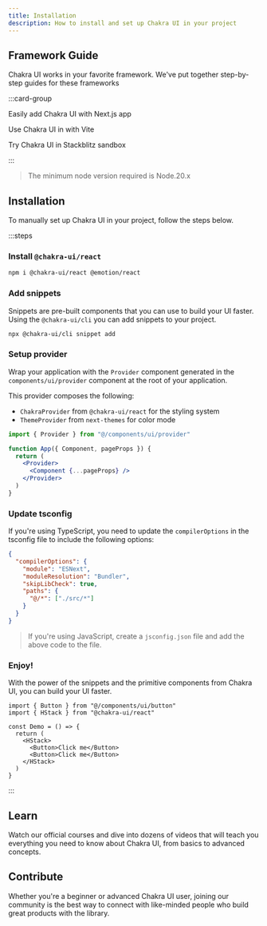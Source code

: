 ```yaml
---
title: Installation
description: How to install and set up Chakra UI in your project
---
```


## Framework Guide

Chakra UI works in your favorite framework. We've put together step-by-step
guides for these frameworks

:::card-group

<Card title="Next.js" href="/docs/get-started/frameworks/next-app" icon="nextjs">

Easily add Chakra UI with Next.js app

</Card>

<Card title="Vite" href="/docs/get-started/frameworks/vite" icon="vite">

Use Chakra UI in with Vite

</Card>

<Card title="Stackblitz" href="https://stackblitz.com/edit/chakra-ui-v3" icon="stackblitz">

Try Chakra UI in Stackblitz sandbox

</Card>

:::

> The minimum node version required is Node.20.x

## Installation

To manually set up Chakra UI in your project, follow the steps below.

:::steps

### Install `@chakra-ui/react`

```bash
npm i @chakra-ui/react @emotion/react
```

### Add snippets

Snippets are pre-built components that you can use to build your UI faster.
Using the `@chakra-ui/cli` you can add snippets to your project.

```bash
npx @chakra-ui/cli snippet add
```

### Setup provider

Wrap your application with the `Provider` component generated in the
`components/ui/provider` component at the root of your application.

This provider composes the following:

- `ChakraProvider` from `@chakra-ui/react` for the styling system
- `ThemeProvider` from `next-themes` for color mode

```jsx
import { Provider } from "@/components/ui/provider"

function App({ Component, pageProps }) {
  return (
    <Provider>
      <Component {...pageProps} />
    </Provider>
  )
}
```

### Update tsconfig

If you're using TypeScript, you need to update the `compilerOptions` in the
tsconfig file to include the following options:

```json
{
  "compilerOptions": {
    "module": "ESNext",
    "moduleResolution": "Bundler",
    "skipLibCheck": true,
    "paths": {
      "@/*": ["./src/*"]
    }
  }
}
```

> If you're using JavaScript, create a `jsconfig.json` file and add the above
> code to the file.

### Enjoy!

With the power of the snippets and the primitive components from Chakra UI, you
can build your UI faster.

```tsx
import { Button } from "@/components/ui/button"
import { HStack } from "@chakra-ui/react"

const Demo = () => {
  return (
    <HStack>
      <Button>Click me</Button>
      <Button>Click me</Button>
    </HStack>
  )
}
```

:::

## Learn

Watch our official courses and dive into dozens of videos that will teach you
everything you need to know about Chakra UI, from basics to advanced concepts.

## Contribute

Whether you're a beginner or advanced Chakra UI user, joining our community is
the best way to connect with like-minded people who build great products with
the library.

